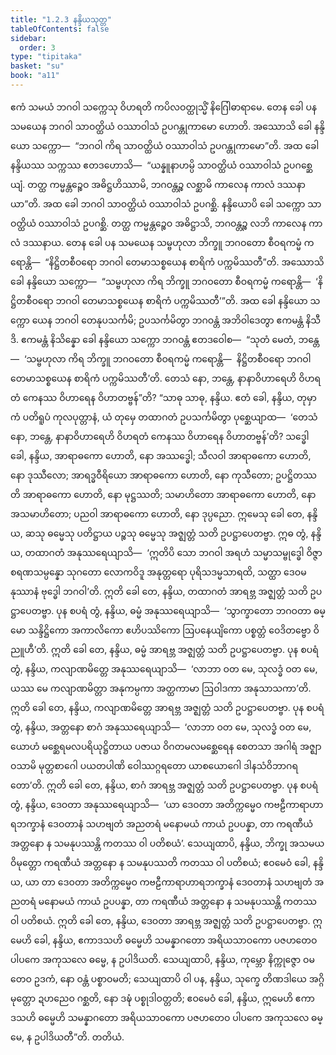 ```yaml
---
title: "1.2.3 နန္ဒိယသုတ္တ"
tableOfContents: false
sidebar:
  order: 3
type: "tipitaka"
basket: "su"
book: "a11"
---
```



<DynamicBreadcrumb />

<Division number="13" book="a11" e="ch" v="17" p="535">

<Paragraph number="100" book="a11">
ဧကံ သမယံ ဘဂဝါ သက္ကေသု ဝိဟရတိ ကပိလဝတ္ထုသ္မိံ နိဂြေါဓာရာမေ. တေန ခေါ ပန သမယေန ဘဂဝါ သာဝတ္ထိယံ ဝဿာဝါသံ ဥပဂန္တုကာမော ဟောတိ.
</Paragraph>

<Paragraph number="101" book="a11">
အဿောသိ ခေါ နန္ဒိယော သက္ကော—  “ဘဂဝါ ကိရ သာဝတ္ထိယံ ဝဿာဝါသံ ဥပဂန္တုကာမော”တိ. အထ ခေါ နန္ဒိယဿ သက္ကဿ ဧတဒဟောသိ—  “ယန္နူနာဟမ္ပိ သာဝတ္ထိယံ ဝဿာဝါသံ ဥပဂစ္ဆေယျံ. တတ္ထ ကမ္မန္တဉ္စေဝ အဓိဋ္ဌဟိဿာမိ, ဘဂဝန္တဉ္စ လစ္ဆာမိ ကာလေန ကာလံ ဒဿနာယာ”တိ.
</Paragraph>

<Paragraph number="102" book="a11">
အထ ခေါ ဘဂဝါ သာဝတ္ထိယံ ဝဿာဝါသံ ဥပဂစ္ဆိ. နန္ဒိယောပိ ခေါ သက္ကော သာဝတ္ထိယံ ဝဿာဝါသံ ဥပဂစ္ဆိ. တတ္ထ ကမ္မန္တဉ္စေဝ အဓိဋ္ဌာသိ, ဘဂဝန္တဉ္စ လဘိ ကာလေန ကာလံ ဒဿနာယ. တေန ခေါ ပန သမယေန သမ္ဗဟုလာ ဘိက္ခူ ဘဂဝတော စီဝရကမ္မံ ကရောန္တိ—  “နိဋ္ဌိတစီဝရော ဘဂဝါ တေမာသစ္စယေန စာရိကံ ပက္ကမိဿတီ”တိ.
</Paragraph>

<Paragraph number="103" book="a11">
အဿောသိ ခေါ နန္ဒိယော သက္ကော—  “သမ္ဗဟုလာ ကိရ ဘိက္ခူ ဘဂဝတော စီဝရကမ္မံ ကရောန္တိ—  ‘နိဋ္ဌိတစီဝရော ဘဂဝါ တေမာသစ္စယေန စာရိကံ ပက္ကမိဿတီ’”တိ. အထ ခေါ နန္ဒိယော သက္ကော ယေန ဘဂဝါ တေနုပသင်္ကမိ; ဥပသင်္ကမိတွာ ဘဂဝန္တံ အဘိဝါဒေတွာ ဧကမန္တံ နိသီဒိ. ဧကမန္တံ နိသိန္နော ခေါ နန္ဒိယော သက္ကော ဘဂဝန္တံ ဧတဒဝေါစ—  “သုတံ မေတံ, ဘန္တေ—  ‘သမ္ဗဟုလာ ကိရ ဘိက္ခူ ဘဂဝတော စီဝရကမ္မံ ကရောန္တိ—  နိဋ္ဌိတစီဝရော ဘဂဝါ တေမာသစ္စယေန စာရိကံ ပက္ကမိဿတီ’တိ. တေသံ နော, ဘန္တေ, နာနာဝိဟာရေဟိ ဝိဟရတံ ကေနဿ ဝိဟာရေန ဝိဟာတဗ္ဗန်”တိ?
</Paragraph>

<Paragraph number="104" book="a11">
“သာဓု သာဓု, နန္ဒိယ. ဧတံ ခေါ, နန္ဒိယ, တုမှာကံ ပတိရူပံ ကုလပုတ္တာနံ, ယံ တုမှေ တထာဂတံ ဥပသင်္ကမိတွာ ပုစ္ဆေယျာထ—  ‘တေသံ နော, ဘန္တေ, နာနာဝိဟာရေဟိ ဝိဟရတံ ကေနဿ ဝိဟာရေန ဝိဟာတဗ္ဗန်’တိ? သဒ္ဓေါ ခေါ, နန္ဒိယ, အာရာဓကော ဟောတိ, နော အဿဒ္ဓေါ; သီလဝါ အာရာဓကော ဟောတိ, နော ဒုဿီလော; အာရဒ္ဓဝီရိယော အာရာဓကော ဟောတိ, နော ကုသီတော; ဥပဋ္ဌိတဿတိ အာရာဓကော ဟောတိ, နော မုဋ္ဌဿတိ; သမာဟိတော အာရာဓကော ဟောတိ, နော အသမာဟိတော; ပညဝါ အာရာဓကော ဟောတိ, နော ဒုပ္ပညော. ဣမေသု ခေါ တေ, နန္ဒိယ, ဆသု ဓမ္မေသု ပတိဋ္ဌာယ ပဉ္စသု ဓမ္မေသု အဇ္ဈတ္တံ သတိ ဥပဋ္ဌာပေတဗ္ဗာ.
</Paragraph>

<Paragraph number="105" book="a11">
ဣဓ တွံ, နန္ဒိယ, တထာဂတံ အနုဿရေယျာသိ—  ‘ဣတိပိ သော ဘဂဝါ အရဟံ သမ္မာသမ္ဗုဒ္ဓေါ ဝိဇ္ဇာစရဏသမ္ပန္နော သုဂတော လောကဝိဒူ အနုတ္တရော ပုရိသဒမ္မသာရထိ, သတ္ထာ ဒေဝမနုဿာနံ ဗုဒ္ဓေါ ဘဂဝါ’တိ. ဣတိ ခေါ တေ, နန္ဒိယ, တထာဂတံ အာရဗ္ဘ အဇ္ဈတ္တံ သတိ ဥပဋ္ဌာပေတဗ္ဗာ.
</Paragraph>

<Paragraph number="106" book="a11">
ပုန စပရံ တွံ, နန္ဒိယ, ဓမ္မံ အနုဿရေယျာသိ—  ‘သွာက္ခာတော ဘဂဝတာ ဓမ္မော သန္ဒိဋ္ဌိကော အကာလိကော ဧဟိပဿိကော ဩပနေယျိကော ပစ္စတ္တံ ဝေဒိတဗ္ဗော ဝိညူဟီ’တိ. ဣတိ ခေါ တေ, နန္ဒိယ, ဓမ္မံ အာရဗ္ဘ အဇ္ဈတ္တံ သတိ ဥပဋ္ဌာပေတဗ္ဗာ.
</Paragraph>

<Paragraph number="107" book="a11">
ပုန စပရံ တွံ, နန္ဒိယ, ကလျာဏမိတ္တေ အနုဿရေယျာသိ—  ‘လာဘာ ဝတ မေ, သုလဒ္ဓံ ဝတ မေ, ယဿ မေ ကလျာဏမိတ္တာ အနုကမ္ပကာ အတ္ထကာမာ ဩဝါဒကာ အနုသာသကာ’တိ. ဣတိ ခေါ တေ, နန္ဒိယ, ကလျာဏမိတ္တေ အာရဗ္ဘ အဇ္ဈတ္တံ သတိ ဥပဋ္ဌာပေတဗ္ဗာ.
</Paragraph>

<Paragraph number="108" book="a11">
ပုန စပရံ တွံ, နန္ဒိယ, အတ္တနော စာဂံ အနုဿရေယျာသိ—  ‘လာဘာ ဝတ မေ, သုလဒ္ဓံ ဝတ မေ, ယောဟံ မစ္ဆေရမလပရိယုဋ္ဌိတာယ ပဇာယ ဝိဂတမလမစ္ဆေရေန စေတသာ အဂါရံ အဇ္ဈာဝသာမိ မုတ္တစာဂေါ ပယတပါဏိ ဝေါဿဂ္ဂရတော ယာစယောဂေါ ဒါနသံဝိဘာဂရတော’တိ. ဣတိ ခေါ တေ, နန္ဒိယ, စာဂံ အာရဗ္ဘ အဇ္ဈတ္တံ သတိ ဥပဋ္ဌာပေတဗ္ဗာ.
</Paragraph>

<Paragraph number="109" book="a11">
ပုန စပရံ တွံ, နန္ဒိယ, ဒေဝတာ အနုဿရေယျာသိ—  ‘ယာ ဒေဝတာ အတိက္ကမ္မေဝ ကဗဠီကာရာဟာရဘက္ခာနံ ဒေဝတာနံ သဟဗျတံ အညတရံ မနောမယံ ကာယံ ဥပပန္နာ, တာ ကရဏီယံ အတ္တနော န သမနုပဿန္တိ ကတဿ ဝါ ပတိစယံ’. သေယျထာပိ, နန္ဒိယ, ဘိက္ခု အသမယဝိမုတ္တော ကရဏီယံ အတ္တနော န သမနုပဿတိ ကတဿ ဝါ ပတိစယံ; ဧဝမေဝံ ခေါ, နန္ဒိယ, ယာ တာ ဒေဝတာ အတိက္ကမ္မေဝ ကဗဠီကာရာဟာရဘက္ခာနံ ဒေဝတာနံ သဟဗျတံ အညတရံ မနောမယံ ကာယံ ဥပပန္နာ, တာ ကရဏီယံ အတ္တနော န သမနုပဿန္တိ ကတဿ ဝါ ပတိစယံ. ဣတိ ခေါ တေ, နန္ဒိယ, ဒေဝတာ အာရဗ္ဘ အဇ္ဈတ္တံ သတိ ဥပဋ္ဌာပေတဗ္ဗာ.
</Paragraph>

<Paragraph number="110" book="a11">
ဣမေဟိ ခေါ, နန္ဒိယ, ဧကာဒသဟိ ဓမ္မေဟိ သမန္နာဂတော အရိယသာဝကော ပဇဟတေဝ ပါပကေ အကုသလေ ဓမ္မေ, န ဥပါဒိယတိ. သေယျထာပိ, နန္ဒိယ, ကုမ္ဘော နိက္ကုဇ္ဇော ဝမတေဝ ဥဒကံ, နော ဝန္တံ ပစ္စာဝမတိ; သေယျထာပိ ဝါ ပန, နန္ဒိယ, သုက္ခေ တိဏဒါယေ အဂ္ဂိ မုတ္တော ဍဟညေဝ ဂစ္ဆတိ, နော ဒဍ္ဎံ ပစ္စုဒါဝတ္တတိ; ဧဝမေဝံ ခေါ, နန္ဒိယ, ဣမေဟိ ဧကာဒသဟိ ဓမ္မေဟိ သမန္နာဂတော အရိယသာဝကော ပဇဟတေဝ ပါပကေ အကုသလေ ဓမ္မေ, န ဥပါဒိယတီ”တိ.

</Paragraph>
</Division>

<Paragraph number="111" type="center" book="a11">
တတိယံ.
</Paragraph>
